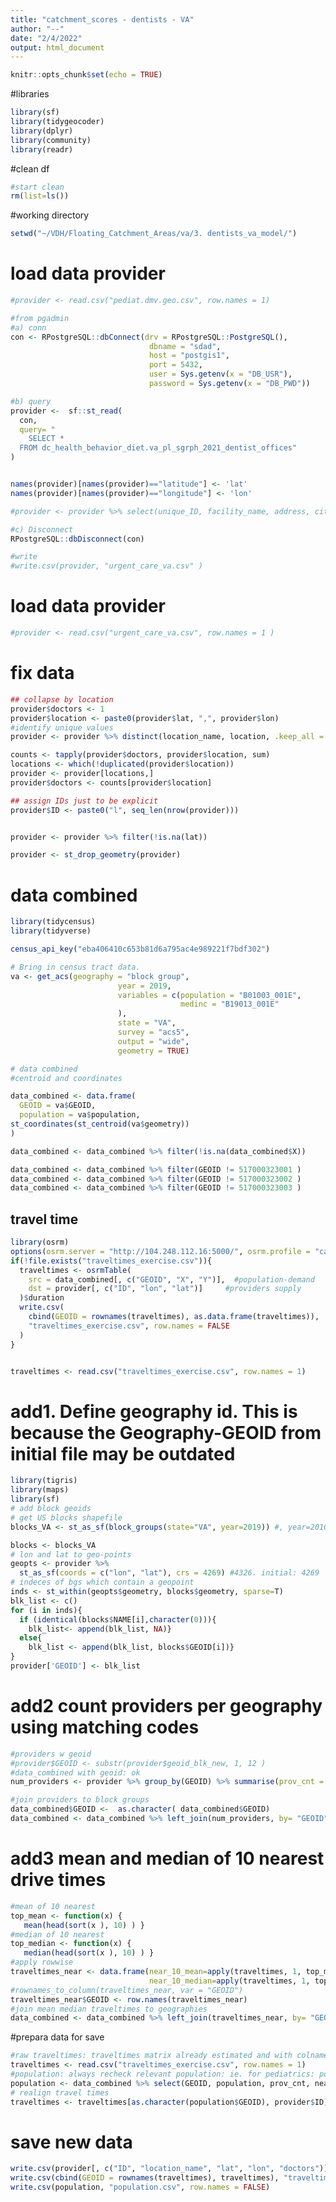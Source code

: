 ```yaml
---
title: "catchment_scores - dentists - VA"
author: "--"
date: "2/4/2022"
output: html_document
---
```


```r
knitr::opts_chunk$set(echo = TRUE)
```
#libraries
```r
library(sf)
library(tidygeocoder)
library(dplyr)
library(community)
library(readr)
```
#clean df
```r
#start clean
rm(list=ls())
```
#working directory
```r
setwd("~/VDH/Floating_Catchment_Areas/va/3. dentists_va_model/")
```
# load data provider
```r
#provider <- read.csv("pediat.dmv.geo.csv", row.names = 1)

#from pgadmin
#a) conn
con <- RPostgreSQL::dbConnect(drv = RPostgreSQL::PostgreSQL(),
                               dbname = "sdad",
                               host = "postgis1",
                               port = 5432,
                               user = Sys.getenv(x = "DB_USR"),
                               password = Sys.getenv(x = "DB_PWD"))

#b) query
provider <-  sf::st_read(
  con, 
  query= "
    SELECT *
  FROM dc_health_behavior_diet.va_pl_sgrph_2021_dentist_offices"
)


names(provider)[names(provider)=="latitude"] <- 'lat'
names(provider)[names(provider)=="longitude"] <- 'lon'

#provider <- provider %>% select(unique_ID, facility_name, address, city, state, county, fips, lat, lon)

#c) Disconnect
RPostgreSQL::dbDisconnect(con)

#write
#write.csv(provider, "urgent_care_va.csv" )

```
# load data provider
```r
#provider <- read.csv("urgent_care_va.csv", row.names = 1 )
```

# fix data
```r
## collapse by location
provider$doctors <- 1
provider$location <- paste0(provider$lat, ",", provider$lon)
#identify unique values
provider <- provider %>% distinct(location_name, location, .keep_all = TRUE)

counts <- tapply(provider$doctors, provider$location, sum)
locations <- which(!duplicated(provider$location))
provider <- provider[locations,]
provider$doctors <- counts[provider$location]

## assign IDs just to be explicit
provider$ID <- paste0("l", seq_len(nrow(provider)))


provider <- provider %>% filter(!is.na(lat))

provider <- st_drop_geometry(provider)


```
# data combined
```r
library(tidycensus)
library(tidyverse)

census_api_key("eba406410c653b81d6a795ac4e989221f7bdf302")

# Bring in census tract data. 
va <- get_acs(geography = "block group", 
                        year = 2019,
                        variables = c(population = "B01003_001E",
                                      medinc = "B19013_001E"
                        ),
                        state = "VA",
                        survey = "acs5",
                        output = "wide",
                        geometry = TRUE)

# data combined
#centroid and coordinates

data_combined <- data.frame(
  GEOID = va$GEOID,
  population = va$population,
st_coordinates(st_centroid(va$geometry))
)

data_combined <- data_combined %>% filter(!is.na(data_combined$X))

data_combined <- data_combined %>% filter(GEOID != 517000323001 )
data_combined <- data_combined %>% filter(GEOID != 517000323002 )
data_combined <- data_combined %>% filter(GEOID != 517000323003 )

```

## travel time
```r
library(osrm)
options(osrm.server = "http://104.248.112.16:5000/", osrm.profile = "car")
if(!file.exists("traveltimes_exercise.csv")){
  traveltimes <- osrmTable(
    src = data_combined[, c("GEOID", "X", "Y")],  #population-demand
    dst = provider[, c("ID", "lon", "lat")]     #providers supply
  )$duration
  write.csv(
    cbind(GEOID = rownames(traveltimes), as.data.frame(traveltimes)),
    "traveltimes_exercise.csv", row.names = FALSE
  )
}


traveltimes <- read.csv("traveltimes_exercise.csv", row.names = 1)
```

# add1. Define geography id. This is because the Geography-GEOID from initial file may be outdated
```r
library(tigris)
library(maps)
library(sf)
# add block geoids
# get US blocks shapefile
blocks_VA <- st_as_sf(block_groups(state="VA", year=2019)) #, year=2010

blocks <- blocks_VA
# lon and lat to geo-points
geopts <- provider %>%
  st_as_sf(coords = c("lon", "lat"), crs = 4269) #4326. initial: 4269
# indeces of bgs which contain a geopoint
inds <- st_within(geopts$geometry, blocks$geometry, sparse=T)
blk_list <- c()
for (i in inds){
  if (identical(blocks$NAME[i],character(0))){
    blk_list<- append(blk_list, NA)}
  else{
    blk_list <- append(blk_list, blocks$GEOID[i])}
}
provider['GEOID'] <- blk_list

```

# add2 count providers per geography using matching codes
```r

#providers w geoid
#provider$GEOID <- substr(provider$geoid_blk_new, 1, 12 ) 
#data_combined with geoid: ok
num_providers <- provider %>% group_by(GEOID) %>% summarise(prov_cnt = sum(doctors) )

#join providers to block groups
data_combined$GEOID <-  as.character( data_combined$GEOID)
data_combined <- data_combined %>% left_join(num_providers, by= "GEOID" )

```
# add3 mean and median of 10 nearest drive times 
```r
#mean of 10 nearest
top_mean <- function(x) {  
   mean(head(sort(x ), 10) ) }
#median of 10 nearest
top_median <- function(x) {  
   median(head(sort(x ), 10) ) }
#apply rowwise
traveltimes_near <- data.frame(near_10_mean=apply(traveltimes, 1, top_mean), 
                               near_10_median=apply(traveltimes, 1, top_median)) 
#rownames_to_column(traveltimes_near, var = "GEOID")
traveltimes_near$GEOID <- row.names(traveltimes_near) 
#join mean median traveltimes to geographies
data_combined <- data_combined %>% left_join(traveltimes_near, by= "GEOID")
```

#prepara data for save
```r
#raw traveltimes: traveltimes matrix already estimated and with colnames arranged 
traveltimes <- read.csv("traveltimes_exercise.csv", row.names = 1)
#population: always recheck relevant population: ie. for pediatrics: pop 0-17 years
population <- data_combined %>% select(GEOID, population, prov_cnt, near_10_mean, near_10_median)
# realign travel times
traveltimes <- traveltimes[as.character(population$GEOID), provider$ID]

```
# save new data
```r
write.csv(provider[, c("ID", "location_name", "lat", "lon", "doctors")], "provider.csv", row.names = FALSE)
write.csv(cbind(GEOID = rownames(traveltimes), traveltimes), "traveltimes_trimmed.csv", row.names = FALSE)
write.csv(population, "population.csv", row.names = FALSE)
```



